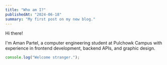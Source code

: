 ```yaml
---
title: "Who am I?"
publishedAt: "2024-06-18"
summary: "My first post on my new blog."
---
```


Hi there!

I'm Aman Partel, a computer engineering student at Pulchowk Campus with experience in frontend development, backend APIs, and graphic design. 
```jsx
console.log("Welcome stranger.");
```
